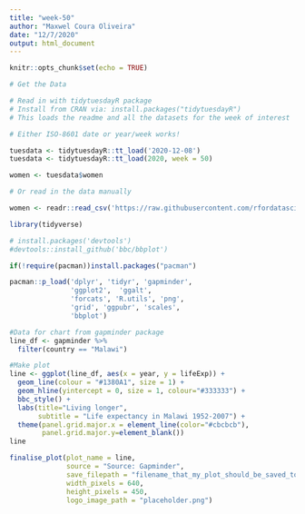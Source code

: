 ```yaml
---
title: "week-50"
author: "Maxwel Coura Oliveira"
date: "12/7/2020"
output: html_document
---
```


```r
knitr::opts_chunk$set(echo = TRUE)
```

```r
# Get the Data

# Read in with tidytuesdayR package 
# Install from CRAN via: install.packages("tidytuesdayR")
# This loads the readme and all the datasets for the week of interest

# Either ISO-8601 date or year/week works!

tuesdata <- tidytuesdayR::tt_load('2020-12-08')
tuesdata <- tidytuesdayR::tt_load(2020, week = 50)

women <- tuesdata$women

# Or read in the data manually

women <- readr::read_csv('https://raw.githubusercontent.com/rfordatascience/tidytuesday/master/data/2020/2020-12-08/women.csv')

```

```r
library(tidyverse)
```


```r
# install.packages('devtools')
#devtools::install_github('bbc/bbplot')
```

```r
if(!require(pacman))install.packages("pacman")

pacman::p_load('dplyr', 'tidyr', 'gapminder',
               'ggplot2',  'ggalt',
               'forcats', 'R.utils', 'png', 
               'grid', 'ggpubr', 'scales',
               'bbplot')
```


```r
#Data for chart from gapminder package
line_df <- gapminder %>%
  filter(country == "Malawi") 

#Make plot
line <- ggplot(line_df, aes(x = year, y = lifeExp)) +
  geom_line(colour = "#1380A1", size = 1) +
  geom_hline(yintercept = 0, size = 1, colour="#333333") +
  bbc_style() +
  labs(title="Living longer",
       subtitle = "Life expectancy in Malawi 1952-2007") + 
  theme(panel.grid.major.x = element_line(color="#cbcbcb"), 
        panel.grid.major.y=element_blank())
line 
```

```r
finalise_plot(plot_name = line,
              source = "Source: Gapminder",
              save_filepath = "filename_that_my_plot_should_be_saved_to.png",
              width_pixels = 640,
              height_pixels = 450,
              logo_image_path = "placeholder.png")
```








